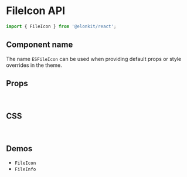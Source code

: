 
<Meta title="Components API/FileIcon" />

# FileIcon API

```js
import { FileIcon } from '@elonkit/react';
```

## Component name

The name `ESFileIcon` can be used when providing default props or style overrides in the theme.

## Props

<TableInterface variant="props" name="FileIconProps" />

<br />

## CSS

<TableInterface variant="css" name="FileIconClasses" />

<br />

## Demos

<ul>
  <li>
    <LinkTo kind="components-fileicon" story="demo">
      <code>FileIcon</code>
    </LinkTo>
  </li>
  <li>
    <LinkTo kind="components-FileInfo" story="demo">
      <code>FileInfo</code>
    </LinkTo>
  </li>
</ul>
